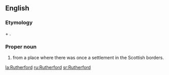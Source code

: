 {{also|rutherford}}
==English==

===Etymology===
{{etyl|ang}} {{term|hryðer||cattle|lang=ang}} + {{term|ford||ford|lang=ang}}.

===Proper noun===
{{en-proper noun}}

# {{surname|Scottish [[habitational]]|from=Old English|dot=}} from a place where there was once a settlement in the Scottish borders.

[[la:Rutherford]]
[[ru:Rutherford]]
[[sr:Rutherford]]